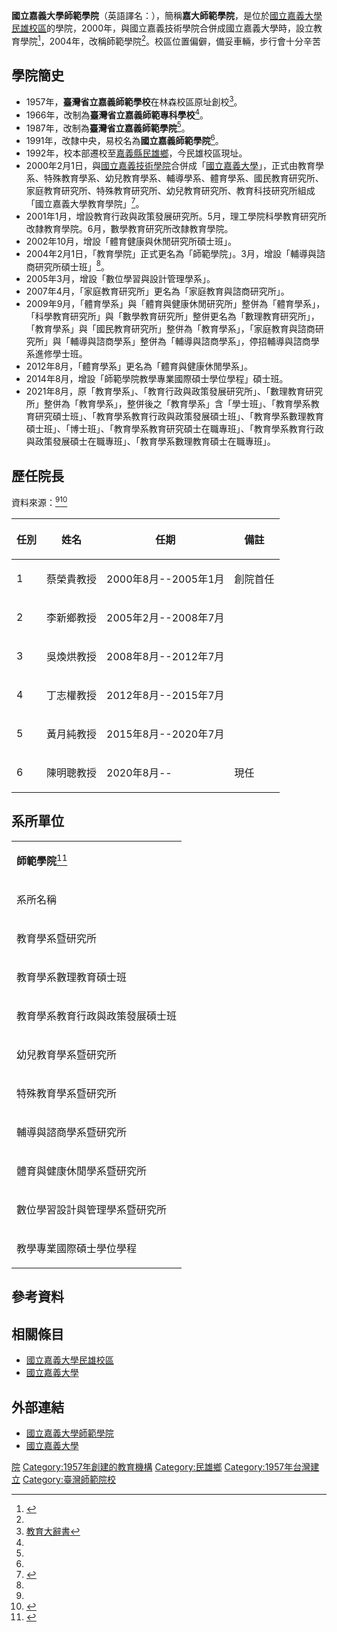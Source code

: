 {{Infobox University
|Name=國立嘉義大學師範學院
|nickname = 嘉大師範學院
|latin_name=NCYU Teachers College
|SealImage=
|SealInfo=
| image_name   =
| image_size   = 300px
| image_caption = 國立嘉義大學師範學院
| head_label = 創院院長
| head = 蔡榮貴 博士
|Motto=
|Established=2000年<br>{{ROC}}八十九年<br>2000年設立國立嘉義大學教育學院<br>2004年易名國立嘉義大學師範學院|
|former_names = 國立嘉義大學教育學院|
|Type=
|President=[[艾群|艾群]] 博士|
|院長=陳明聰 博士|
|副院長=劉文英 博士|
|Location={{ROC}}<br>[[嘉義縣|嘉義縣]][[民雄鄉|民雄鄉]]文隆村85號
|Area=
|Campus=民雄校區
|AreaTotal=
|affiliation      = [[國立嘉義大學|國立嘉義大學]]|
|Department=
|free_label  = 系所
|free        = 教育學系暨研究所<br>輔導與諮商學系暨研究所<br>體育與健康休閒學系暨研究所<br>特殊教育學系暨研究所<br>幼兒教育學系暨研究所<br>教育學系教育行政與政策發展碩士班<br>教育學系數理教育碩士班<br>數位學習設計與管理學系暨研究所<br>教學專業國際碩士學位學程
|Faculty= -
|Professor= -
|Associate Professor=
|Assistant Professor=
|Lecturer=
|Staff = -
|Student=1699人（日間學制），875人（進修學制）（110學年度）
|Undergraduate=1168人（110學年度）
|Postgraduate= -
| telephone      = {{Tel|886|05|2263411＃1501}}<br>{{Tel|886|05|2263411＃1502}}<br>{{Tel|886|05|2263411＃1503}}
| fax            = {{Tel|886|05|2269220}}
| zip            = 621
|Website=http://www.ncyu.edu.tw/coledu/
|Celebration=
|logo                =
}}

'''國立嘉義大學師範學院'''（英語譯名：{{lang|en|NCYU Teachers College}}），簡稱'''嘉大師範學院'''，是位於[[國立嘉義大學|國立嘉義大學]][[國立嘉義大學民雄校區|民雄校區]]的學院，2000年，與國立嘉義技術學院合併成國立嘉義大學時，設立教育學院<ref name="嘉大簡史">{{cite web |language=zh-tw |publisher=國立嘉義大學 |location=嘉義市 |title=關於嘉大--本校簡史--歡迎光臨 國立嘉義大學資訊入口網站 |url=https://www.ncyu.edu.tw/newsite/content.aspx?site_content_sn=8353 |author= |date= |accessdate=2021-07-16 |archiveurl=https://web.archive.org/web/20210707080607/https://www.ncyu.edu.tw/newsite/content.aspx?site_content_sn=8353 |archivedate=2021-07-07 |deadurl=no }}</ref>，2004年，改稱師範學院<ref name="嘉大師院沿革"/>。校區位置偏僻，備妥車輛，步行會十分辛苦

==學院簡史==
*1957年，'''臺灣省立嘉義師範學校'''在林森校區原址創校<ref name="naer">[http://terms.naer.edu.tw/detail/1309346/ 教育大辭書]</ref>。
*1966年，改制為'''臺灣省立嘉義師範專科學校'''<ref name="naer" />。
*1987年，改制為'''臺灣省立嘉義師範學院'''<ref name="naer" />。
*1991年，改隸中央，易校名為'''國立嘉義師範學院'''<ref name="naer" />。
*1992年，校本部遷校至[[嘉義縣|嘉義縣]][[民雄鄉|民雄鄉]]，今民雄校區現址。
*2000年2月1日，與[[國立嘉義技術學院|國立嘉義技術學院]]合併成「[[國立嘉義大學|國立嘉義大學]]」，正式由教育學系、特殊教育學系、幼兒教育學系、輔導學系、體育學系、國民教育研究所、家庭教育研究所、特殊教育研究所、幼兒教育研究所、教育科技研究所組成「國立嘉義大學教育學院」<ref name="嘉大師院沿革">{{cite web|language=zh-tw|url=http://www.ncyu.edu.tw/coledu/content.aspx?site_content_sn=2704|title=沿革--國立嘉義大學師範學院|publisher=國立嘉義大學師範學院|date= |accessdate=2021-08-21|archiveurl=https://web.archive.org/web/20210821092003/http://www.ncyu.edu.tw/coledu/content.aspx?site_content_sn=2704|archivedate=2021-08-21|deadurl=yes}}</ref>。
*2001年1月，增設教育行政與政策發展研究所。5月，理工學院科學教育研究所改隸教育學院。6月，數學教育研究所改隸教育學院。
*2002年10月，增設「體育健康與休閒研究所碩士班」。
*2004年2月1日，「教育學院」正式更名為「師範學院」。3月，增設「輔導與諮商研究所碩士班」<ref name="嘉大師院沿革"/>。
*2005年3月，增設「數位學習與設計管理學系」。
*2007年4月，「家庭教育研究所」更名為「家庭教育與諮商研究所」。
*2009年9月，「體育學系」與「體育與健康休閒研究所」整併為「體育學系」，「科學教育研究所」與「數學教育研究所」整併更名為「數理教育研究所」，「教育學系」與「國民教育研究所」整併為「教育學系」，「家庭教育與諮商研究所」與「輔導與諮商學系」整併為「輔導與諮商學系」，停招輔導與諮商學系進修學士班。
*2012年8月，「體育學系」更名為「體育與健康休閒學系」。
*2014年8月，增設「師範學院教學專業國際碩士學位學程」碩士班。
*2021年8月，原「教育學系」、「教育行政與政策發展研究所」、「數理教育研究所」整併為「教育學系」，整併後之「教育學系」含「學士班」、「教育學系教育研究碩士班」、「教育學系教育行政與政策發展碩士班」、「教育學系數理教育碩士班」、「博士班」、「教育學系教育研究碩士在職專班」、「教育學系教育行政與政策發展碩士在職專班」、「教育學系數理教育碩士在職專班」。

==歷任院長==
資料來源：<ref name="嘉大師院沿革"/><ref name="嘉大師院歷任院長">{{cite web|language=zh-tw|url=http://www.ncyu.edu.tw/coledu/content.aspx?site_content_sn=50129|title=歷任院長--國立嘉義大學師範學院|publisher=國立嘉義大學師範學院|date= |accessdate=2021-08-21|archiveurl=https://web.archive.org/web/20210821110123/http://www.ncyu.edu.tw/coledu/content.aspx?site_content_sn=50129|archivedate=2021-08-21|deadurl=yes}}</ref>
{| align="left" class="wikitable" width="60%"
|+
! 任別
! 姓名
! 任期
! 備註
|-
| 1
| 蔡榮貴教授
| 2000年8月--2005年1月
| 創院首任
|-
| 2
| 李新鄉教授
| 2005年2月--2008年7月
| 
|-
| 3 
| 吳煥烘教授
| 2008年8月--2012年7月
| 
|-
| 4
| 丁志權教授
| 2012年8月--2015年7月
| 
|-
| 5
| 黃月純教授
| 2015年8月--2020年7月
| 
|-
| 6
| 陳明聰教授
| 2020年8月--
| 現任
|}
{{clear}}

==系所單位==
{|class="wikitable" align="center"
|-align=center bgcolor=#B0E0E6
| colspan="2" |'''師範學院'''<ref name="嘉大師院系所">{{cite web|language=zh-tw|url=http://www.ncyu.edu.tw/coledu/content.aspx?site_content_sn=6469#|title=系所連結--國立嘉義大學師範學院|publisher=國立嘉義大學師範學院|date= |accessdate=2021-08-21|archiveurl=https://web.archive.org/web/20210821123920/http://www.ncyu.edu.tw/coledu/content.aspx?site_content_sn=6469|archivedate=2021-08-21|deadurl=yes}}</ref>
|-
!系所名稱
!備註
|-
|教育學系暨研究所||
|-
|教育學系數理教育碩士班||原「數理教育研究所」
|-
|教育學系教育行政與政策發展碩士班||原「教育行政與政策發展研究所」
|-
|幼兒教育學系暨研究所||
|-
|特殊教育學系暨研究所||
|-
|輔導與諮商學系暨研究所||
|-
|體育與健康休閒學系暨研究所||
|-
|數位學習設計與管理學系暨研究所||
|-
|教學專業國際碩士學位學程||
|}

== 參考資料 ==
{{Reflist}}

==相關條目==
*[[國立嘉義大學民雄校區|國立嘉義大學民雄校區]]
*[[國立嘉義大學|國立嘉義大學]]

==外部連結==
*[http://www.ncyu.edu.tw/coledu/ 國立嘉義大學師範學院]{{Wayback|url=http://www.ncyu.edu.tw/coledu/ |date=20201124093400 }} {{zh-tw}}{{en}}
*[http://www.ncyu.edu.tw 國立嘉義大學]{{Wayback|url=http://www.ncyu.edu.tw/ |date=20200618022521 }} {{zh-tw}}{{en}}
{{Authority control}}

{{國立嘉義大學}}

[[Category:國立嘉義大學之院系所|院]]
[[Category:1957年創建的教育機構|Category:1957年創建的教育機構]]
[[Category:民雄鄉|Category:民雄鄉]]
[[Category:1957年台灣建立|Category:1957年台灣建立]]
[[Category:臺灣師範院校|Category:臺灣師範院校]]